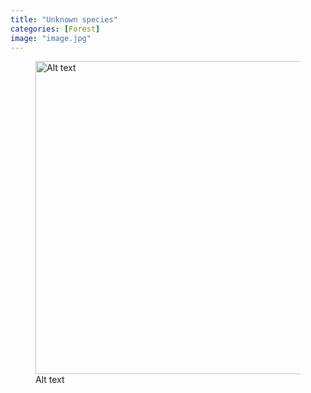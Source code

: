 ```yaml
---
title: "Unknown species"
categories: [Forest]
image: "image.jpg"
---
```


![Alt text](image.jpg){width="501"}